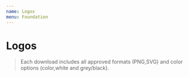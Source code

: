 ```yaml
---
name: Logos
menu: Foundation
---
```











# Logos

> Each download includes all approved formats (PNG,SVG) and color options (color,white and grey/black).

<div className="row d-flex">
  <div className="col-4 flex-grow-3 mb-4">
    <LogoBox
      light={MayaDataDark}
      dark={MayaDataLight}
      name="MayaData"
      download="https://github.com/mayadata-io/de-code/tree/master/public-resources/logos/mayadata.zip"
    />
    <div className="m-4" />
  </div>
  <div className="col-4 flex-grow-4 mb-4">
    <LogoBox
      light={OpenEBSEnterprisePlatformDark}
      dark={OpenEBSEnterprisePlatformLight}
      name="OpenEBS Enterprise Platform"
      download="https://github.com/mayadata-io/de-code/tree/master/public-resources/logos/openebs-enterprise-platform.zip"
    />
    <div className="m-4" />
  </div>
  <div className="col-4 flex-grow-3 mb-4">
    <LogoBox
      light={DirectorOnlineDark}
      dark={DirectorOnlineLight}
      name="Director Online"
      download="https://github.com/mayadata-io/de-code/tree/master/public-resources/logos/director-online.zip"
    />
    <div className="m-4" />
  </div>
  <div className="col-4 flex-grow-3 mb-4">
    <LogoBox
      light={DirectorOnPremDark}
      dark={DirectorOnPremLight}
      name="Director OnPrem"
      download="https://github.com/mayadata-io/de-code/tree/master/public-resources/logos/director-onprem.zip"
    />
    <div className="m-4" />
  </div>
  <div className="col-4 flex-grow-3 mb-4">
    <LogoBox
      light={OpenEBSDark}
      dark={OpenEBSLight}
      name="OpenEBS"
      download="https://github.com/mayadata-io/de-code/tree/master/public-resources/logos/openebs.zip"
    />
    <div className="m-4" />
  </div>
  <div className="col-4 flex-grow-3 mb-4">
    <LogoBox
      light={LitumsDark}
      dark={LitumsLight}
      name="Litmus"
      download="https://github.com/mayadata-io/de-code/tree/master/public-resources/logos/litmus.zip"
    />
    <div className="m-4" />
  </div>
  <div className="col-4 flex-grow-3 mb-4 icon">
    <LogoBox
      light={IconDark}
      dark={IconLight}
      name="Icon"
      download="https://github.com/mayadata-io/de-code/tree/master/public-resources/logos/icon.zip"
    />
    <div className="m-4" />
  </div>
  <div className="col-4 flex-grow-3 mb-4 icon">
    <LogoBox
      light={LitmusIconDark}
      dark={LitmusIconLight}
      name="Litmus Icon"
      download="https://github.com/mayadata-io/de-code/tree/master/public-resources/logos/litmus-icon.zip"
    />
    <div className="m-4" />
  </div>
</div>
